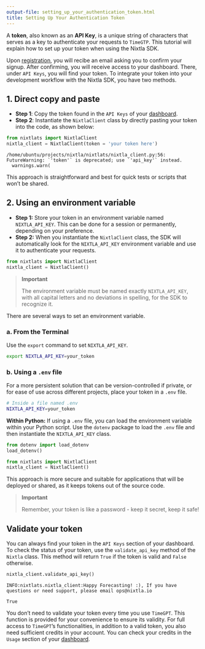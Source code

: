 ```yaml
---
output-file: setting_up_your_authentication_token.html
title: Setting Up Your Authentication Token
---
```



A **token**, also known as an **API Key**, is a unique string of
characters that serves as a key to authenticate your requests to
`TimeGTP`. This tutorial will explain how to set up your token when
using the Nixtla SDK.

Upon [registration](https://dashboard.nixtla.io/), you will recibe an
email asking you to confirm your signup. After confirming, you will
receive access to your dashboard. There, under `API Keys`, you will find
your token. To integrate your token into your development workflow with
the Nixtla SDK, you have two methods.

## 1. Direct copy and paste

-   **Step 1**: Copy the token found in the `API Keys` of your
    [dashboard]((https://dashboard.nixtla.io/)).
-   **Step 2**: Instantiate the `NixtlaClient` class by directly pasting
    your token into the code, as shown below:

```python
from nixtlats import NixtlaClient 
nixtla_client = NixtlaClient(token = 'your token here')
```

``` text
/home/ubuntu/projects/nixtla/nixtlats/nixtla_client.py:56: FutureWarning: `'token'` is deprecated; use `'api_key'` instead.
  warnings.warn(
```

This approach is straightforward and best for quick tests or scripts
that won’t be shared.

## 2. Using an environment variable

-   **Step 1:** Store your token in an environment variable named
    `NIXTLA_API_KEY`. This can be done for a session or permanently,
    depending on your preference.
-   **Step 2:** When you instantiate the `NixtlaClient` class, the SDK
    will automatically look for the `NIXTLA_API_KEY` environment
    variable and use it to authenticate your requests.

```python
from nixtlats import NixtlaClient
nixtla_client = NixtlaClient()
```

> **Important**
>
> The environment variable must be named exactly `NIXTLA_API_KEY`, with
> all capital letters and no deviations in spelling, for the SDK to
> recognize it.

There are several ways to set an environment variable.

### a. From the Terminal

Use the `export` command to set `NIXTLA_API_KEY`.

```bash
export NIXTLA_API_KEY=your_token
```

### b. Using a `.env` file

For a more persistent solution that can be version-controlled if
private, or for ease of use across different projects, place your token
in a `.env` file.

```bash
# Inside a file named .env
NIXTLA_API_KEY=your_token
```

**Within Python:** If using a `.env` file, you can load the environment
variable within your Python script. Use the `dotenv` package to load the
`.env` file and then instantiate the `NIXTLA_API_KEY` class.

```python
from dotenv import load_dotenv
load_dotenv()

from nixtlats import NixtlaClient
nixtla_client = NixtlaClient()
```

This approach is more secure and suitable for applications that will be
deployed or shared, as it keeps tokens out of the source code.

> **Important**
>
> Remember, your token is like a password - keep it secret, keep it
> safe!

## Validate your token

You can always find your token in the `API Keys` section of your
dashboard. To check the status of your token, use the `validate_api_key`
method of the `Nixtla` class. This method will return `True` if the
token is valid and `False` otherwise.

```python
nixtla_client.validate_api_key()
```

``` text
INFO:nixtlats.nixtla_client:Happy Forecasting! :), If you have questions or need support, please email ops@nixtla.io
```

``` text
True
```

You don’t need to validate your token every time you use `TimeGPT`. This
function is provided for your convenience to ensure its validity. For
full access to `TimeGPT`’s functionalities, in addition to a valid
token, you also need sufficient credits in your account. You can check
your credits in the `Usage` section of your
[dashboard]((https://dashboard.nixtla.io/)).

